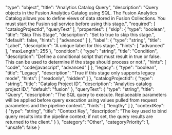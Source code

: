   "type": "object",
  "title": "Analytics Catalog Query",
  "description": "Query objects in the Fusion Analytics Catalog using SQL. The Fusion Analytics Catalog allows you to define views of data stored in Fusion Collections. You must start the Fusion sql service before using this stage.",
  "required": [
    "catalogProjectId",
    "queryText"
  ],
  "properties": {
    "skip": {
      "type": "boolean",
      "title": "Skip This Stage",
      "description": "Set to true to skip this stage.",
      "default": false,
      "hints": [
        "advanced"
      ]
    },
    "label": {
      "type": "string",
      "title": "Label",
      "description": "A unique label for this stage.",
      "hints": [
        "advanced"
      ],
      "maxLength": 255
    },
    "condition": {
      "type": "string",
      "title": "Condition",
      "description": "Define a conditional script that must result in true or false. This can be used to determine if the stage should process or not.",
      "hints": [
        "code",
        "code/javascript",
        "advanced"
      ]
    },
    "legacy": {
      "type": "boolean",
      "title": "Legacy",
      "description": "True if this stage only supports legacy mode",
      "hints": [
        "readonly",
        "hidden"
      ]
    },
    "catalogProjectId": {
      "type": "string",
      "title": "Catalog Project ID",
      "description": "Analytics catalog project ID.",
      "default": "fusion"
    },
    "queryText": {
      "type": "string",
      "title": "Query",
      "description": "The SQL query to execute.  Replaceable parameters will be applied before query execution using values pulled from request parameters and the pipeline context.",
      "hints": [
        "lengthy"
      ]
    },
    "contextKey": {
      "type": "string",
      "title": "Context Key",
      "description": "The key used to bind query results into the pipeline context; if not set, the query results are returned to the client."
    }
  },
  "category": "Other",
  "categoryPriority": 1,
  "unsafe": false
}
